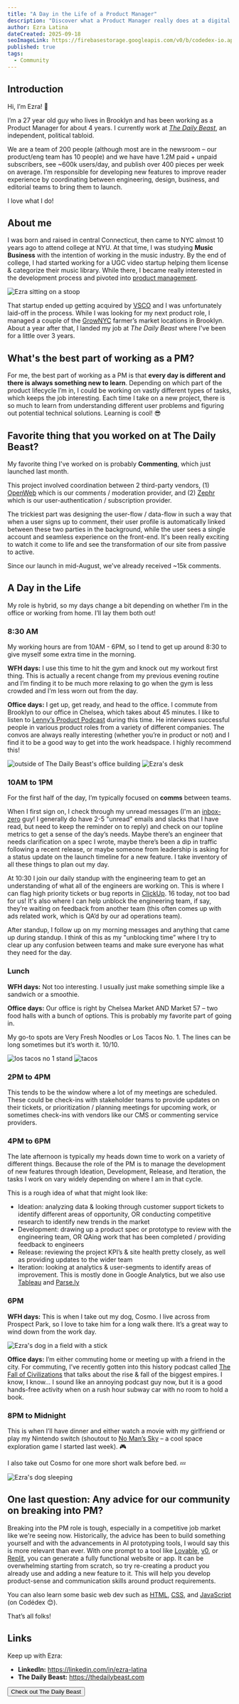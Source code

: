 ```yaml
---
title: "A Day in the Life of a Product Manager"
description: "Discover what a Product Manager really does at a digital media company. Follow Ezra as he walks us through his day as a PM at The Daily Beast, play-by-play."
author: Ezra Latina
dateCreated: 2025-09-18
seoImageLink: https://firebasestorage.googleapis.com/v0/b/codedex-io.appspot.com/o/blogs%2Fa-day-in-the-life-of-a-product-manager-at-the-daily-beast%2Fbanner.png?alt=media&token=b9be23fb-be33-41db-8c60-27b5f36e583c
published: true
tags:
  - Community
---
```


## Introduction

Hi, I’m Ezra! 👋

I’m a 27 year old guy who lives in Brooklyn and has been working as a Product Manager for about 4 years. I currently work at _[The Daily Beast](https://www.thedailybeast.com)_, an independent, political tabloid. 

We are a team of 200 people (although most are in the newsroom – our product/eng team has 10 people) and we have have 1.2M paid + unpaid subscribers, see ~600k users/day, and publish over 400 pieces per week on average. I’m responsible for developing new features to improve reader experience by coordinating between engineering, design, business, and editorial teams to bring them to launch.

I love what I do!

## About me

I was born and raised in central Connecticut, then came to NYC almost 10 years ago to attend college at NYU. At that time, I was studying **Music Business** with the intention of working in the music industry. By the end of college, I had started working for a UGC video startup helping them license & categorize their music library. While there, I became really interested in the development process and pivoted into [product management](https://en.wikipedia.org/wiki/Product_management). 

![Ezra sitting on a stoop](https://i.imgur.com/PhCKULq.png)

That startup ended up getting acquired by [VSCO](https://www.vsco.co) and I was unfortunately laid-off in the process. While I was looking for my next product role, I managed a couple of the [GrowNYC](https://www.grownyc.org) farmer’s market locations in Brooklyn. About a year after that, I landed my job at _The Daily Beast_ where I've been for a little over 3 years.

## What's the best part of working as a PM?

For me, the best part of working as a PM is that **every day is different and there is always something new to learn**. Depending on which part of the product lifecycle I’m in, I could be working on vastly different types of tasks, which keeps the job interesting. Each time I take on a new project, there is so much to learn from understanding different user problems and figuring out potential technical solutions. Learning is cool! 😎

## Favorite thing that you worked on at The Daily Beast?

My favorite thing I've worked on is probably **Commenting**, which just launched last month. 

This project involved coordination between 2 third-party vendors, (1) [OpenWeb](https://www.openweb.com) which is our comments / moderation provider, and (2) [Zephr](https://www.zuora.com/products/zephr) which is our user-authentication / subscription provider. 

The trickiest part was designing the user-flow / data-flow in such a way that when a user signs up to comment, their user profile is automatically linked between these two parties in the background, while the user sees a single account and seamless experience on the front-end. It's been really exciting to watch it come to life and see the transformation of our site from passive to active. 

Since our launch in mid-August, we've already received ~15k comments.  

## A Day in the Life

My role is hybrid, so my days change a bit depending on whether I’m in the office or working from home. I’ll lay them both out!

### 8:30 AM

My working hours are from 10AM - 6PM, so I tend to get up around 8:30 to give myself some extra time in the morning. 

**WFH days:** I use this time to hit the gym and knock out my workout first thing. This is actually a recent change from my previous evening routine and I’m finding it to be much more relaxing to go when the gym is less crowded and I’m less worn out from the day.

**Office days:** I get up, get ready, and head to the office. I commute from Brooklyn to our office in Chelsea, which takes about 45 minutes. I like to listen to [Lenny’s Product Podcast](https://open.spotify.com/show/2dR1MUZEHCOnz1LVfNac0j) during this time. He interviews successful people in various product roles from a variety of different companies. The convos are always really interesting (whether you’re in product or not) and I find it to be a good way to get into the work headspace. I highly recommend this!

![outside of The Daily Beast's office building](https://i.imgur.com/12ucZMs.png)
![Ezra's desk](https://i.imgur.com/nVeZbBi.png)

### 10AM to 1PM

For the first half of the day, I’m typically focused on **comms** between teams. 

When I first sign on, I check through my unread messages (I'm an [inbox-zero](https://en.wiktionary.org/wiki/inbox_zero) guy! I generally do have 2-5 "unread" emails and slacks that I have read, but need to keep the reminder on to reply) and check on our topline metrics to get a sense of the day’s needs. Maybe there’s an engineer that needs clarification on a spec I wrote, maybe there’s been a dip in traffic following a recent release, or maybe someone from leadership is asking for a status update on the launch timeline for a new feature. I take inventory of all these things to plan out my day.

At 10:30 I join our daily standup with the engineering team to get an understanding of what all of the engineers are working on. This is where I can flag high priority tickets or bug reports in [ClickUp](https://clickup.com). 16 today, not too bad for us! It's also where I can help unblock the engineering team, if say, they’re waiting on feedback from another team (this often comes up with ads related work, which is QA’d by our ad operations team).

After standup, I follow up on my morning messages and anything that came up during standup. I think of this as my "unblocking time” where I try to clear up any confusion between teams and make sure everyone has what they need for the day.

### Lunch

**WFH days:** Not too interesting. I usually just make something simple like a sandwich or a smoothie. 

**Office days:** Our office is right by Chelsea Market AND Market 57 – two food halls with a bunch of options. This is probably my favorite part of going in. 

My go-to spots are Very Fresh Noodles or Los Tacos No. 1. The lines can be long sometimes but it’s worth it. 10/10.

![los tacos no 1 stand](https://i.imgur.com/iUV8yWk.png)
![tacos](https://i.imgur.com/L9m0Zc5.png)

### 2PM to 4PM

This tends to be the window where a lot of my meetings are scheduled. These could be check-ins with stakeholder teams to provide updates on their tickets, or prioritization / planning meetings for upcoming work, or sometimes check-ins with vendors like our CMS or commenting service providers.

### 4PM to 6PM

The late afternoon is typically my heads down time to work on a variety of different things. Because the role of the PM is to manage the development of new features through Ideation, Development, Release, and Iteration, the tasks I work on vary widely depending on where I am in that cycle. 

This is a rough idea of what that might look like:
- Ideation: analyzing data & looking through customer support tickets to identify different areas of opportunity, OR conducting competitive research to identify new trends in the market  
- Development: drawing up a product spec or prototype to review with the engineering team, OR QAing work that has been completed / providing feedback to engineers 
- Release: reviewing the project KPI’s & site health pretty closely, as well as providing updates to the wider team
- Iteration: looking at analytics & user-segments to identify areas of improvement. This is mostly done in Google Analytics, but we also use [Tableau](https://www.tableau.com) and [Parse.ly](https://www.parse.ly)

### 6PM

**WFH days:** This is when I take out my dog, Cosmo. I live across from Prospect Park, so I love to take him for a long walk there. It’s a great way to wind down from the work day. 

![Ezra's dog in a field with a stick](https://i.imgur.com/HiXruVw.png)

**Office days:** I’m either commuting home or meeting up with a friend in the city. For commuting, I’ve recently gotten into this history podcast called [The Fall of Civilizations](https://fallofcivilizationspodcast.com) that talks about the rise & fall of the biggest empires. I know, I know… I sound like an annoying podcast guy now, but it is a good hands-free activity when on a rush hour subway car with no room to hold a book. 

### 8PM to Midnight

This is when I’ll have dinner and either watch a movie with my girlfriend or play my Nintendo switch (shoutout to [No Man’s Sky](https://www.nomanssky.com) – a cool space exploration game I started last week). 🎮

I also take out Cosmo for one more short walk before bed. 💤

![Ezra's dog sleeping](https://i.imgur.com/35R7vPC.png)

## One last question: Any advice for our community on breaking into PM?

Breaking into the PM role is tough, especially in a competitive job market like we're seeing now. Historically, the  advice has been to build something yourself and with the advancements in AI prototyping tools, I would say this is more relevant than ever. With one prompt to a tool like [Lovable](https://lovable.dev), [v0](https://v0.app), or [Replit](https://replit.com), you can generate a fully functional website or app. It can be overwhelming starting from scratch, so try re-creating a product you already use and adding a new feature to it. This will help you develop product-sense and communication skills around product requirements.

You can also learn some basic web dev such as [HTML](https://www.codedex.io/html), [CSS](https://www.codedex.io/css), and [JavaScript](https://www.codedex.io/javascript) (on Codédex 😊).

That’s all folks! 

## Links

Keep up with Ezra:

- **LinkedIn:** https://linkedin.com/in/ezra-latina
- **The Daily Beast:** https://thedailybeast.com

<div style={{ display: "flex", justifyContent: "center", marginBottom: "1.2rem", transform: "scale(.9)" }}>
  <a href="https://www.thedailybeast.com" style={{ all: "unset" }} target="_blank" and rel="noopener noreferrer"><Button variant="yellow">Check out The Daily Beast</Button></a>
</div>

